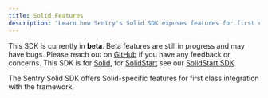 ```yaml
---
title: Solid Features
description: "Learn how Sentry's Solid SDK exposes features for first class integration with Solid."
---
```


<Alert>

  This SDK is currently in **beta**. Beta features are still in progress and may have bugs. Please reach out on
  [GitHub](https://github.com/getsentry/sentry-javascript/issues/new/choose) if you have any feedback or concerns.
  This SDK is for [Solid](https://www.solidjs.com/), for [SolidStart](https://start.solidjs.com/) see our
  [SolidStart SDK](/platforms/javascript/guides/solidstart).

</Alert>

The Sentry Solid SDK offers Solid-specific features for first class integration with the framework.

<PageGrid />
